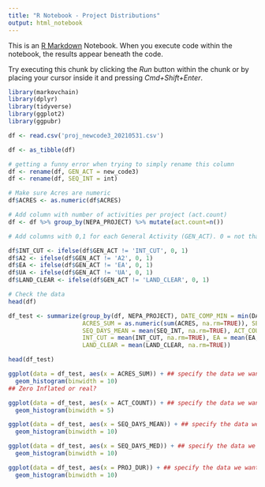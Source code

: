 ```yaml
---
title: "R Notebook - Project Distributions"
output: html_notebook
---
```


This is an [R Markdown](http://rmarkdown.rstudio.com) Notebook. When you execute code within the notebook, the results appear beneath the code. 

Try executing this chunk by clicking the *Run* button within the chunk or by placing your cursor inside it and pressing *Cmd+Shift+Enter*. 

```r
library(markovchain)
library(dplyr)
library(tidyverse)
library(ggplot2)
library(ggpubr)
```

```r
df <- read.csv('proj_newcode3_20210531.csv')

df <- as_tibble(df)

# getting a funny error when trying to simply rename this column
df <- rename(df, GEN_ACT = new_code3)
df <- rename(df, SEQ_INT = int)

# Make sure Acres are numeric
df$ACRES <- as.numeric(df$ACRES)

# Add column with number of activities per project (act.count)
df <- df %>% group_by(NEPA_PROJECT) %>% mutate(act.count=n())

# Add columns with 0,1 for each General Activity (GEN_ACT). 0 = not that actitivty, 1 = is that activity

df$INT_CUT <- ifelse(df$GEN_ACT != 'INT_CUT', 0, 1)
df$A2 <- ifelse(df$GEN_ACT != 'A2', 0, 1)
df$EA <- ifelse(df$GEN_ACT != 'EA', 0, 1)
df$UA <- ifelse(df$GEN_ACT != 'UA', 0, 1)
df$LAND_CLEAR <- ifelse(df$GEN_ACT != 'LAND_CLEAR', 0, 1)

# Check the data
head(df)
```

```r
df_test <- summarize(group_by(df, NEPA_PROJECT), DATE_COMP_MIN = min(DATE_COMP, na.rm = TRUE), DATE_COMP_MAX = max(DATE_COMP, na.rm = TRUE),
                     ACRES_SUM = as.numeric(sum(ACRES, na.rm=TRUE)), SEQ_DAYS_MED = median(SEQ_INT, na.rm=TRUE), 
                     SEQ_DAYS_MEAN = mean(SEQ_INT, na.rm=TRUE), ACT_COUNT=mean(act.count), PROJ_DUR=sum(SEQ_INT, na.rm=TRUE),
                     INT_CUT = mean(INT_CUT, na.rm=TRUE), EA = mean(EA, na.rm=TRUE), A2 = mean(A2, na.rm=TRUE), UA = mean(UA, na.rm=TRUE),
                     LAND_CLEAR = mean(LAND_CLEAR, na.rm=TRUE)) 

head(df_test)  
```

```r
ggplot(data = df_test, aes(x = ACRES_SUM)) + ## specify the data we want to plot
  geom_histogram(binwidth = 10)
## Zero Inflated or real?
```

```r
ggplot(data = df_test, aes(x = ACT_COUNT)) + ## specify the data we want to plot
  geom_histogram(binwidth = 5)
```

```r
ggplot(data = df_test, aes(x = SEQ_DAYS_MEAN)) + ## specify the data we want to plot
  geom_histogram(binwidth = 10)
```

```r
ggplot(data = df_test, aes(x = SEQ_DAYS_MED)) + ## specify the data we want to plot
  geom_histogram(binwidth = 10)
```

```r
ggplot(data = df_test, aes(x = PROJ_DUR)) + ## specify the data we want to plot
  geom_histogram(binwidth = 10)
```





